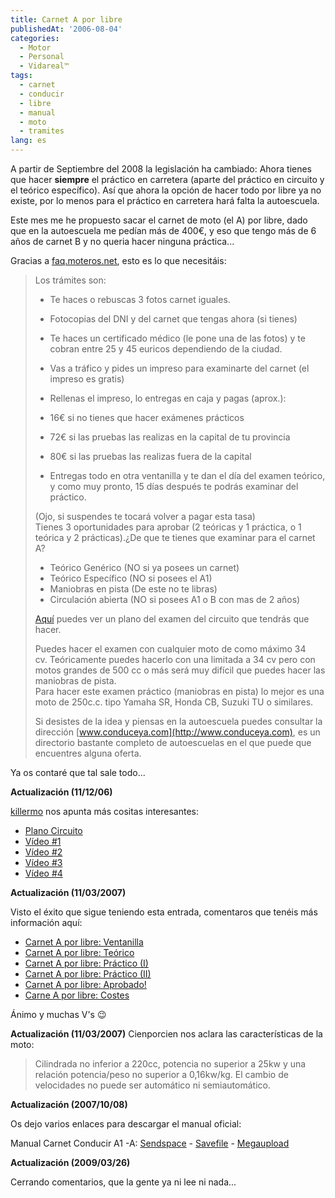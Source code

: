 ```yaml
---
title: Carnet A por libre
publishedAt: '2006-08-04'
categories:
  - Motor
  - Personal
  - Vidareal™
tags:
  - carnet
  - conducir
  - libre
  - manual
  - moto
  - tramites
lang: es
---
```


A partir de Septiembre del 2008 la legislación ha cambiado: Ahora tienes que hacer **siempre** el práctico en carretera (aparte del práctico en circuito y el teórico específico). Así que ahora la opción de hacer todo por libre ya no existe, por lo menos para el práctico en carretera hará falta la autoescuela.

Este mes me he propuesto sacar el carnet de moto (el A) por libre, dado que en la autoescuela me pedían más de 400€, y eso que tengo más de 6 años de carnet B y no queria hacer ninguna práctica...

Gracias a [faq.moteros.net](http://www.moteros.net/modules.php?op=modload&name=FAQ&file=index&myfaq=yes&id_cat=17&categories=7.-+SOBRE+LEGISLACION%3A+Normativa+y+leyes+del+mundo+de+la+moto.&parent_id=1#223), esto es lo que necesitáis:

> Los trámites son:
>
> - Te haces o rebuscas 3 fotos carnet iguales.
>
> - Fotocopias del DNI y del carnet que tengas ahora (si tienes)
>
> - Te haces un certificado médico (le pone una de las fotos) y te cobran entre 25 y 45 euricos dependiendo de la ciudad.
>
> - Vas a tráfico y pides un impreso para examinarte del carnet (el impreso es gratis)
>
> - Rellenas el impreso, lo entregas en caja y pagas (aprox.):
>
> - 16€ si no tienes que hacer exámenes prácticos
>
> - 72€ si las pruebas las realizas en la capital de tu provincia
>
> - 80€ si las pruebas las realizas fuera de la capital
>
> - Entregas todo en otra ventanilla y te dan el día del examen teórico, y como muy pronto, 15 días después te podrás examinar del práctico.
>
> (Ojo, si suspendes te tocará volver a pagar esta tasa)\
> Tienes 3 oportunidades para aprobar (2 teóricas y 1 práctica, o 1 teórica y 2 prácticas).¿De que te tienes que examinar para el carnet A?
>
> - Teórico Genérico (NO si ya posees un carnet)
> - Teórico Específico (NO si posees el A1)
> - Maniobras en pista (De este no te libras)
> - Circulación abierta (NO si posees A1 o B con mas de 2 años)
>
> [Aquí](http://www.terra.es/personal9/erkasio/EXAMENPR_CTICODEMOTO_1_.JPG) puedes ver un plano del examen del circuito que tendrás que hacer.
>
> Puedes hacer el examen con cualquier moto de como máximo 34 cv. Teóricamente puedes hacerlo con una limitada a 34 cv pero con motos grandes de 500 cc o más será muy difícil que puedes hacer las maniobras de pista.\
> Para hacer este examen práctico (maniobras en pista) lo mejor es una moto de 250c.c. tipo Yamaha SR, Honda CB, Suzuki TU o similares.
>
> Si desistes de la idea y piensas en la autoescuela puedes consultar la dirección [www.conduceya.com](http://www.conduceya.com), es un directorio bastante completo de autoescuelas en el que puede que encuentres alguna oferta.

Ya os contaré que tal sale todo...

**Actualización (11/12/06)**

[killermo](http://rick.jinlabs.com/archivos/2006/08/04/carnet-a-por-libre/#comment-3646) nos apunta más cositas interesantes:

- [Plano Circuito](http://www.sectorensaimada.com/Archivos/plano_examen.jpg)
- [Vídeo #1](http://www.youtube.com/watch?v=Tb3I9jMGXlY)
- [Vídeo #2](http://www.youtube.com/watch?v=46t50jRq964)
- [Vídeo #3](http://www.youtube.com/watch?v=iEa6txGp_Rw)
- [Vídeo #4](http://www.youtube.com/watch?v=Ab3w2f1e3vI)

**Actualización (11/03/2007)**

Visto el éxito que sigue teniendo esta entrada, comentaros que tenéis más información aquí:

- [Carnet A por libre: Ventanilla](http://rick.jinlabs.com/archivos/2006/09/02/carnet-a-por-libre-ventanilla/ 'Permanent Link: Carnet A por libre: Ventanilla')
- [Carnet A por libre: Teórico](http://rick.jinlabs.com/archivos/2006/09/07/carne-a-por-libre-teorico/ 'Permanent Link: Carnet A por libre: Teórico')
- [Carnet A por libre: Práctico (I)](http://rick.jinlabs.com/archivos/2006/09/29/carnet-a-por-libre-practico-i/ 'Permanent Link: Carnet A por libre: Práctico (I)')
- [Carnet A por libre: Práctico (II)](http://rick.jinlabs.com/archivos/2006/09/29/carnet-a-por-libre-practico-ii/ 'Permanent Link: Carnet A por libre: Práctico (II)')
- [Carnet A por libre: Aprobado!](http://rick.jinlabs.com/archivos/2006/10/05/carnet-a-por-libre-aprobado/ 'Permanent Link: Carnet A por libre: Aprobado!')
- [Carne A por libre: Costes](http://rick.jinlabs.com/archivos/2006/10/05/carne-a-por-libre-costes/ 'Permanent Link: Carne A por libre: Costes')

Ánimo y muchas V's 😉

**Actualización (11/03/2007)** Cienporcien nos aclara las características de la moto:

> Cilindrada no inferior a 220cc, potencia no superior a 25kw y una relación potencia/peso no superior a 0,16kw/kg. El cambio de velocidades no puede ser automático ni semiautomático.

**Actualización (2007/10/08)**

Os dejo varios enlaces para descargar el manual oficial:

Manual Carnet Conducir A1 -A: [Sendspace](http://www.sendspace.com/file/67g3r0) - [Savefile](http://www.savefile.com/files/1108358) - [Megaupload](http://www.megaupload.com/es/?d=9RWU4KRQ)

**Actualización (2009/03/26)**

Cerrando comentarios, que la gente ya ni lee ni nada...
